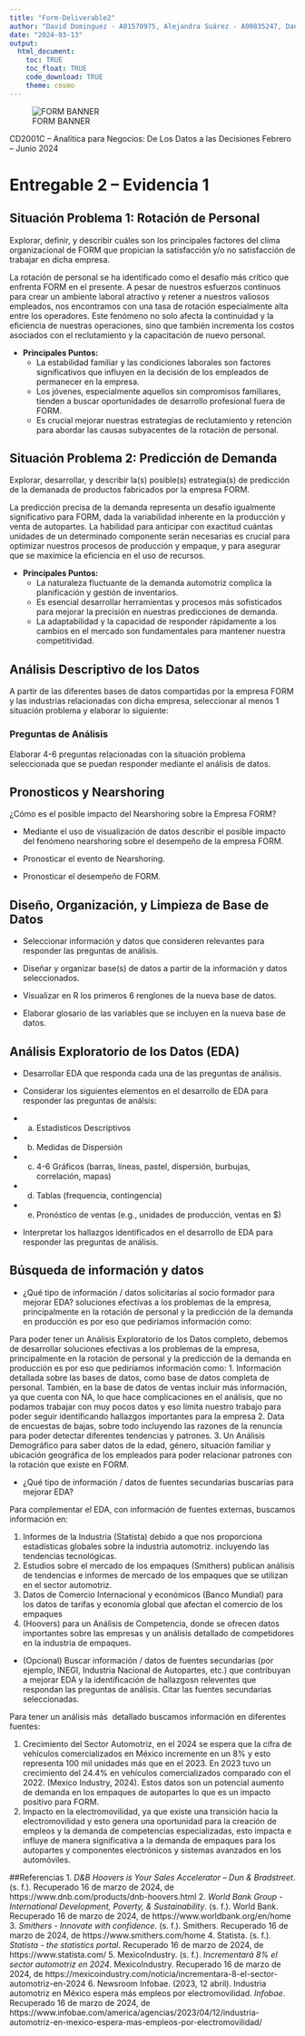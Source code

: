 ```yaml
---
title: "Form-Deliverable2"
author: "David Dominguez - A01570975, Alejandra Suárez - A00835247, Daniel Nájera - A01709578, Eduardo Camacho - A01026437, Gabriel Medina - A01275763"
date: "2024-03-13"
output: 
  html_document:
    toc: TRUE
    toc_float: TRUE
    code_download: TRUE
    theme: cosmo
---
```


![FORM BANNER](/Users/daviddrums180/Tec/Case_Study_Form/src/form.jpg)

CD2001C -- Analítica para Negocios: De Los Datos a las Decisiones
Febrero -- Junio 2024

# Entregable 2 -- Evidencia 1

## Situación Problema 1: Rotación de Personal
Explorar, definir, y describir cuáles son los principales factores del clima organizacional de FORM que propician la satisfacción y/o no satisfacción de trabajar en dicha empresa.

La rotación de personal se ha identificado como el desafío más crítico que enfrenta FORM en el presente. A pesar de nuestros esfuerzos continuos para crear un ambiente laboral atractivo y retener a nuestros valiosos empleados, nos encontramos con una tasa de rotación especialmente alta entre los operadores. Este fenómeno no solo afecta la continuidad y la eficiencia de nuestras operaciones, sino que también incrementa los costos asociados con el reclutamiento y la capacitación de nuevo personal.

- **Principales Puntos:**
  - La estabilidad familiar y las condiciones laborales son factores significativos que influyen en la decisión de los empleados de permanecer en la empresa.
  - Los jóvenes, especialmente aquellos sin compromisos familiares, tienden a buscar oportunidades de desarrollo profesional fuera de FORM.
  - Es crucial mejorar nuestras estrategias de reclutamiento y retención para abordar las causas subyacentes de la rotación de personal.


## Situación Problema 2: Predicción de Demanda 
Explorar, desarrollar, y describir la(s) posible(s) estrategia(s) de predicción de la demanada de productos fabricados por la empresa FORM.

La predicción precisa de la demanda representa un desafío igualmente significativo para FORM, dada la variabilidad inherente en la producción y venta de autopartes. La habilidad para anticipar con exactitud cuántas unidades de un determinado componente serán necesarias es crucial para optimizar nuestros procesos de producción y empaque, y para asegurar que se maximice la eficiencia en el uso de recursos.

- **Principales Puntos:**
  - La naturaleza fluctuante de la demanda automotriz complica la planificación y gestión de inventarios.
  - Es esencial desarrollar herramientas y procesos más sofisticados para mejorar la precisión en nuestras predicciones de demanda.
  - La adaptabilidad y la capacidad de responder rápidamente a los cambios en el mercado son fundamentales para mantener nuestra competitividad.

## Análisis Descriptivo de los Datos
A partir de las diferentes bases de datos compartidas por la empresa FORM y las industrias relacionadas con dicha empresa, seleccionar al menos 1 situación problema y elaborar lo siguiente:

### Preguntas de Análisis
Elaborar 4-6 preguntas relacionadas con la situación problema seleccionada que se puedan responder mediante el análisis de datos.

## Pronosticos y Nearshoring
¿Cómo es el posible impacto del Nearshoring sobre la Empresa FORM?

- Mediante el uso de visualización de datos describir el posible impacto del fenómeno nearshoring sobre el desempeño de la empresa FORM.

- Pronosticar el evento de Nearshoring.

- Pronosticar el desempeño de FORM.

## Diseño, Organización, y Limpieza de Base de Datos

- Seleccionar información y datos que consideren relevantes para responder las preguntas de análisis.

- Diseñar y organizar base(s) de datos a partir de la información y datos seleccionados.

- Visualizar en R los primeros 6 renglones de la nueva base de datos.

- Elaborar glosario de las variables que se incluyen en la nueva base de datos.

## Análisis Exploratorio de los Datos (EDA)

- Desarrollar EDA que responda cada una de las preguntas de análisis.

- Considerar los siguientes elementos en el desarrollo de EDA para responder las preguntas de análsis:

- a. Estadísticos Descriptivos
- b. Medidas de Dispersión
- c. 4-6 Gráficos (barras, líneas, pastel, dispersión, burbujas, correlación, mapas)
- d. Tablas (frequencia, contingencia)
- e. Pronóstico de ventas (e.g., unidades de producción, ventas en $)

- Interpretar los hallazgos identificados en el desarrollo de EDA para responder las preguntas de análisis.

## Búsqueda de información y datos

- ¿Qué tipo de información / datos solicitarías al socio formador para mejorar EDA?
soluciones efectivas a los problemas de la empresa, principalmente en la rotación de personal y la predicción de la demanda en producción es por eso que pediríamos información como:

Para poder tener un Análisis Exploratorio de los Datos completo, debemos de desarrollar soluciones efectivas a los problemas de la empresa, principalmente en la rotación de personal y la predicción de la demanda en producción es por eso que pediríamos información como:
1. Información detallada sobre las bases de datos, como base de datos completa de personal. También, en la base de datos de ventas incluir más información, ya que cuenta con NA, lo que hace complicaciones en el análisis, que no podamos trabajar con muy pocos datos y eso limita nuestro trabajo para poder seguir identificando hallazgos importantes para la empresa
2. Data de encuestas de bajas, sobre todo incluyendo las razones de la renuncia para poder detectar diferentes tendencias y patrones.
3. Un Análisis Demográfico para saber datos de la edad, género, situación familiar y ubicación geográfica de los empleados para poder relacionar patrones con la rotación que existe en FORM.


- ¿Qué tipo de información / datos de fuentes secundarias buscarías para mejorar EDA?

Para complementar el EDA, con información de fuentes externas, buscamos información en:

1. Informes de la Industria (Statista) debido a que nos proporciona estadísticas globales sobre la industria automotriz. incluyendo las tendencias tecnológicas.
2. Estudios sobre el mercado de los empaques (Smithers) publican análisis de tendencias e informes de mercado de los empaques que se utilizan en el sector automotriz.
3. Datos de Comercio Internacional y económicos (Banco Mundial) para los datos de tarifas y economía global que afectan el comercio de los empaques
4. (Hoovers) para un Análisis de Competencia, donde se ofrecen datos importantes sobre las empresas y un análisis detallado de competidores en la industria de empaques.

- (Opcional) Buscar información / datos de fuentes secundarias (por ejemplo, INEGI, Industria Nacional de Autopartes, etc.) que contribuyan a mejorar EDA y la identificación de hallazgosn releventes que respondan las preguntas de análisis. Citar las fuentes secundarias seleccionadas.

Para tener un análisis más  detallado buscamos información en diferentes fuentes:

1. Crecimiento del Sector Automotriz, en el 2024 se espera que la cifra de vehículos comercializados en México incremente en un 8% y esto representa 100 mil unidades más que en el 2023. En 2023 tuvo un crecimiento del 24.4% en vehículos comercializados comparado con el 2022. (Mexico Industry, 2024). Estos datos son un potencial aumento de demanda en los empaques de autopartes lo que es un impacto positivo para FORM.
2. Impacto en la electromovilidad, ya que existe una transición hacia la electromovilidad y esto genera una oportunidad para la creación de empleos y la demanda de competencias especializadas, esto impacta e influye de manera significativa a la demanda de empaques para los autopartes y componentes electrónicos y sistemas avanzados en los automóviles.

##Referencias
1. *D&B Hoovers is Your Sales Accelerator – Dun & Bradstreet*. (s. f.). Recuperado 16 de marzo de 2024, de https://www.dnb.com/products/dnb-hoovers.html
2. *World Bank Group - International Development, Poverty, & Sustainability*. (s. f.). World Bank. Recuperado 16 de marzo de 2024, de https://www.worldbank.org/en/home
3. *Smithers - Innovate with confidence*. (s. f.). Smithers. Recuperado 16 de marzo de 2024, de https://www.smithers.com/home
4. Statista. (s. f.). *Statista - the statistics portal*. Recuperado 16 de marzo de 2024, de https://www.statista.com/
5. MexicoIndustry. (s. f.). *Incrementará 8% el sector automotriz en 2024*. MexicoIndustry. Recuperado 16 de marzo de 2024, de https://mexicoindustry.com/noticia/incrementara-8-el-sector-automotriz-en-2024
6. Newsroom Infobae. (2023, 12 abril). Industria automotriz en México espera más empleos por electromovilidad. *Infobae*. Recuperado 16 de marzo de 2024, de https://www.infobae.com/america/agencias/2023/04/12/industria-automotriz-en-mexico-espera-mas-empleos-por-electromovilidad/
